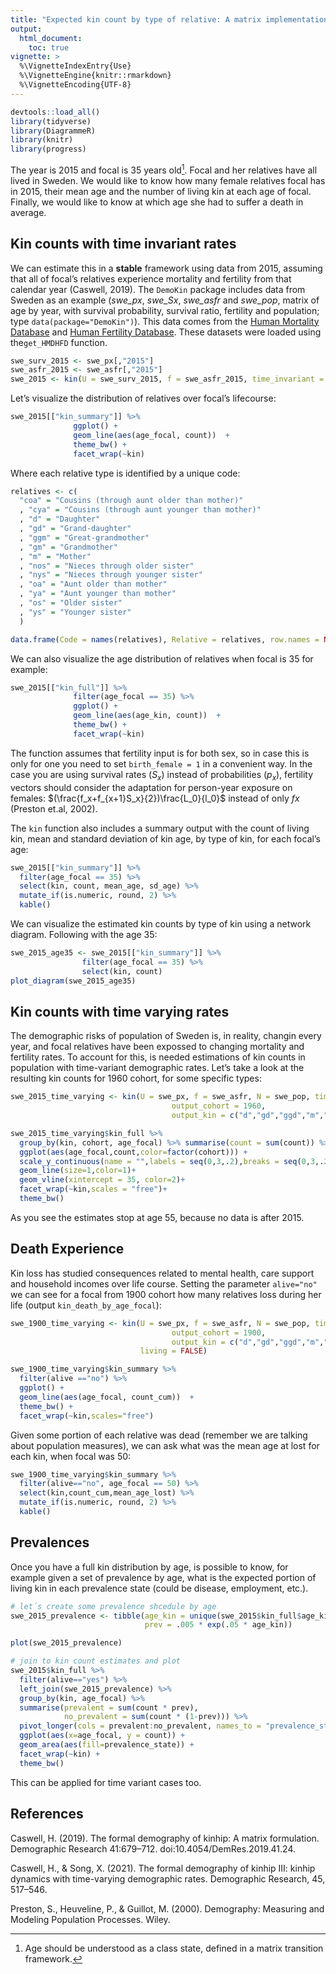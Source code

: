 ```yaml
---
title: "Expected kin count by type of relative: A matrix implementation"
output: 
  html_document:
    toc: true
vignette: >
  %\VignetteIndexEntry{Use}
  %\VignetteEngine{knitr::rmarkdown}
  %\VignetteEncoding{UTF-8}
---
```


```r
devtools::load_all()
library(tidyverse)
library(DiagrammeR)
library(knitr)
library(progress)
```

The year is 2015 and focal is 35 years old^[Age should be understood as a class state, defined in a matrix transition framework.]. Focal and her relatives have all lived in Sweden. 
We would like to know how many female relatives focal has in 2015, their mean age and the number of living kin at each age of focal. Finally, we would like to know at which age she had to suffer a death in average.

## Kin counts with time invariant rates

We can estimate this in a **stable** framework using data from 2015, assuming that all of focal's relatives experience mortality and fertility from that calendar year (Caswell, 2019). The `DemoKin` package includes data from Sweden as an example (*swe_px*, *swe_Sx*, *swe_asfr* and *swe_pop*, matrix of age by year, with survival probability, survival ratio, fertility and population; type `data(package="DemoKin")`). This data comes from the [Human Mortality Database](https://www.mortality.org/) and [Human Fertility Database](https://www.humanfertility.org/). These datasets were loaded using the`get_HMDHFD` function. 

```r
swe_surv_2015 <- swe_px[,"2015"]
swe_asfr_2015 <- swe_asfr[,"2015"]
swe_2015 <- kin(U = swe_surv_2015, f = swe_asfr_2015, time_invariant = TRUE)
```

Let's visualize the distribution of relatives over focal's lifecourse:

```r
swe_2015[["kin_summary"]] %>%
              ggplot() +
              geom_line(aes(age_focal, count))  +
              theme_bw() +
              facet_wrap(~kin)
```

Where each relative type is identified by a unique code:

```r

relatives <- c(
  "coa" = "Cousins (through aunt older than mother)"
  , "cya" = "Cousins (through aunt younger than mother)"
  , "d" = "Daughter"
  , "gd" = "Grand-daughter"
  , "ggm" = "Great-grandmother"
  , "gm" = "Grandmother"
  , "m" = "Mother"
  , "nos" = "Nieces through older sister"
  , "nys" = "Nieces through younger sister"
  , "oa" = "Aunt older than mother"
  , "ya" = "Aunt younger than mother"
  , "os" = "Older sister"
  , "ys" = "Younger sister"
  )

data.frame(Code = names(relatives), Relative = relatives, row.names = NULL) %>% kable()

```

We can also visualize the age distribution of relatives when focal is 35 for example:

```r
swe_2015[["kin_full"]] %>%
              filter(age_focal == 35) %>% 
              ggplot() +
              geom_line(aes(age_kin, count))  +
              theme_bw() +
              facet_wrap(~kin)
```

The function assumes that fertility input is for both sex, so in case this is only for one you need to set `birth_female = 1` in a convenient way. In the case you are using survival rates ($S_x$) instead of probabilities ($p_x$), fertility vectors should consider the adaptation for person-year exposure on females: $(\frac{f_x+f_{x+1}S_x}{2})\frac{L_0}{l_0}$ instead of only $fx$ (Preston et.al, 2002).

The `kin` function also includes a summary output with the count of living kin, mean and standard deviation of kin age, by type of kin, for each focal's age:

```r
swe_2015[["kin_summary"]] %>% 
  filter(age_focal == 35) %>% 
  select(kin, count, mean_age, sd_age) %>% 
  mutate_if(is.numeric, round, 2) %>% 
  kable()
```

We can visualize the estimated kin counts by type of kin using a network diagram. Following with the age 35:

```r
swe_2015_age35 <- swe_2015[["kin_summary"]] %>% 
                filter(age_focal == 35) %>% 
                select(kin, count)
plot_diagram(swe_2015_age35)
```


## Kin counts with time varying rates

The demographic risks of population of Sweden is, in reality, changin every year, and focal relatives have been expossed to changing mortality and fertility rates.
To account for this, is needed estimations of kin counts in population with time-variant demographic rates. Let's take a look at the resulting kin counts for 1960 cohort, for some specific types:

```r
swe_2015_time_varying <- kin(U = swe_px, f = swe_asfr, N = swe_pop, time_invariant =FALSE,
                                    output_cohort = 1960,
                                    output_kin = c("d","gd","ggd","m","gm","ggm"))

swe_2015_time_varying$kin_full %>%
  group_by(kin, cohort, age_focal) %>% summarise(count = sum(count)) %>%
  ggplot(aes(age_focal,count,color=factor(cohort))) +
  scale_y_continuous(name = "",labels = seq(0,3,.2),breaks = seq(0,3,.2))+
  geom_line(size=1,color=1)+
  geom_vline(xintercept = 35, color=2)+
  facet_wrap(~kin,scales = "free")+
  theme_bw()

```

As you see the estimates stop at age 55, because no data is after 2015.

## Death Experience

Kin loss has studied consequences related to mental health, care support and household incomes over life course. Setting the parameter `alive="no"` we can see for a focal from 1900 cohort how many relatives loss during her life (output `kin_death_by_age_focal`):

```r
swe_1900_time_varying <- kin(U = swe_px, f = swe_asfr, N = swe_pop, time_invariant = FALSE,
                                    output_cohort = 1900,
                                    output_kin = c("d","gd","ggd","m","gm","ggm"),
                             living = FALSE)

swe_1900_time_varying$kin_summary %>%
  filter(alive =="no") %>%
  ggplot() +
  geom_line(aes(age_focal, count_cum))  +
  theme_bw() +
  facet_wrap(~kin,scales="free")
```

Given some portion of each relative was dead (remember we are talking about population measures), we can ask what was the mean age at lost for each kin, when focal was 50:

```r
swe_1900_time_varying$kin_summary %>% 
  filter(alive=="no", age_focal == 50) %>% 
  select(kin,count_cum,mean_age_lost) %>% 
  mutate_if(is.numeric, round, 2) %>% 
  kable()
```

## Prevalences

Once you have a full kin distribution by age, is possible to know, for example given a set of prevalence by age, what is the expected portion of living kin in each prevalence state (could be disease, employment, etc.). 

```r
# let´s create some prevalence shcedule by age
swe_2015_prevalence <- tibble(age_kin = unique(swe_2015$kin_full$age_kin),
                              prev = .005 * exp(.05 * age_kin))

plot(swe_2015_prevalence)

# join to kin count estimates and plot
swe_2015$kin_full %>% 
  filter(alive=="yes") %>% 
  left_join(swe_2015_prevalence) %>% 
  group_by(kin, age_focal) %>% 
  summarise(prevalent = sum(count * prev),
            no_prevalent = sum(count * (1-prev))) %>% 
  pivot_longer(cols = prevalent:no_prevalent, names_to = "prevalence_state", values_to = "count") %>% 
  ggplot(aes(x=age_focal, y = count)) + 
  geom_area(aes(fill=prevalence_state)) +
  facet_wrap(~kin) +
  theme_bw()

```

This can be applied for time variant cases too. 

## References

Caswell, H. (2019). The formal demography of kinhip: A matrix formulation. Demographic Research 41:679–712. doi:10.4054/DemRes.2019.41.24.

Caswell, H., & Song, X. (2021). The formal demography of kinhip III: kinhip dynamics with time-varying demographic rates. Demographic Research, 45, 517–546.

Preston, S., Heuveline, P., & Guillot, M. (2000). Demography: Measuring and Modeling Population Processes. Wiley.
